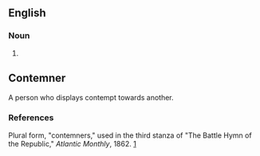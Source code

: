 ==English==

===Noun===
{{en-noun}}

# 
== Contemner ==
A person who displays contempt towards another.

===References===
Plural form, "contemners," used in the third stanza of "The Battle Hymn of the Republic," ''Atlantic Monthly'', 1862.
[http://www.cyberhymnal.org/htm/b/h/bhymnotr.htm]